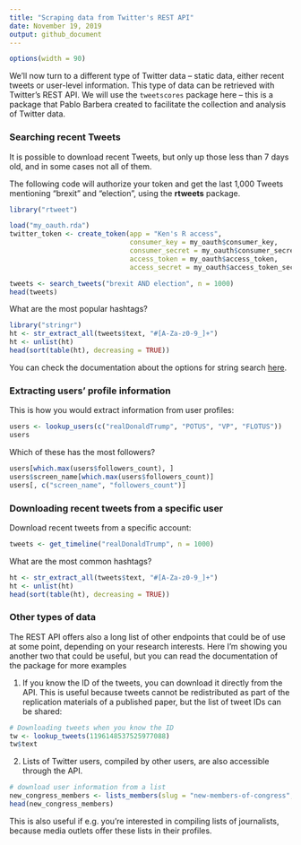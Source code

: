```yaml
---
title: "Scraping data from Twitter's REST API"
date: November 19, 2019
output: github_document
---
```


```r
options(width = 90)
```

We'll now turn to a different type of Twitter data -- static data, either recent tweets or user-level information. This type of data can be retrieved with Twitter's REST API. We will use the `tweetscores` package here -- this is a package that Pablo Barbera created to facilitate the collection and analysis of Twitter data.

### Searching recent Tweets

It is possible to download recent Tweets, but only up those less than 7 days old, and in some cases not all of them.

The following code will authorize your token and get the last 1,000 Tweets mentioning "brexit" and "election", using the **rtweets** package.

```r
library("rtweet")

load("my_oauth.rda")
twitter_token <- create_token(app = "Ken's R access", 
                              consumer_key = my_oauth$consumer_key,
                              consumer_secret = my_oauth$consumer_secret,
                              access_token = my_oauth$access_token,
                              access_secret = my_oauth$access_token_secret)

tweets <- search_tweets("brexit AND election", n = 1000)
head(tweets)
```

What are the most popular hashtags?
```r
library("stringr")
ht <- str_extract_all(tweets$text, "#[A-Za-z0-9_]+")
ht <- unlist(ht)
head(sort(table(ht), decreasing = TRUE))
```

You can check the documentation about the options for string search [here](https://dev.twitter.com/rest/public/search).

### Extracting users' profile information

This is how you would extract information from user profiles:

```r
users <- lookup_users(c("realDonaldTrump", "POTUS", "VP", "FLOTUS"))
users
```

Which of these has the most followers?
```r
users[which.max(users$followers_count), ]
users$screen_name[which.max(users$followers_count)]
users[, c("screen_name", "followers_count")]
```

### Downloading recent tweets from a specific user

Download recent tweets from a specific account:
```r
tweets <- get_timeline("realDonaldTrump", n = 1000)
```

What are the most common hashtags?
```r
ht <- str_extract_all(tweets$text, "#[A-Za-z0-9_]+")
ht <- unlist(ht)
head(sort(table(ht), decreasing = TRUE))
```


### Other types of data

The REST API offers also a long list of other endpoints that could be of use at some point, depending on your research interests. Here I'm showing you another two that could be useful, but you can read the documentation of the package for more examples

1) If you know the ID of the tweets, you can download it directly from the API. This is useful because tweets cannot be redistributed as part of the replication materials of a published paper, but the list of tweet IDs can be shared:

```r
# Downloading tweets when you know the ID
tw <- lookup_tweets(1196148537525977088)
tw$text
```

2) Lists of Twitter users, compiled by other users, are also accessible through the API.

```r
# download user information from a list
new_congress_members <- lists_members(slug = "new-members-of-congress", owner_user = "cspan")
head(new_congress_members)
```

This is also useful if e.g. you're interested in compiling lists of journalists, because media outlets offer these lists in their profiles.
